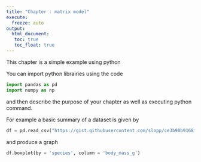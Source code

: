 ```yaml
---
title: "Chapter : matrix model"
execute: 
  freeze: auto
output: 
  html_document:
   toc: true
   toc_float: true
---
```



This chapter is a simple example using python

You can import python librairies using the code

```python
import pandas as pd
import numpy as np
```


and then describe the purpose of your chapter as well as executing python command.


For example a basic summary of a dataset is given by 

```python
df = pd.read_csv("https://gist.githubusercontent.com/slopp/ce3b90b9168f2f921784de84fa445651/raw/4ecf3041f0ed4913e7c230758733948bc561f434/penguins.csv")
```

and produce a graph

```python
df.boxplot(by = 'species', column = 'body_mass_g')  
```


